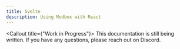 ```yaml
---
title: Svelte
description: Using Modbox with React
---
```


<Callout title={"Work in Progress"}>
  This documentation is still being written. If you have any questions, please
  reach out on Discord.
</Callout>
